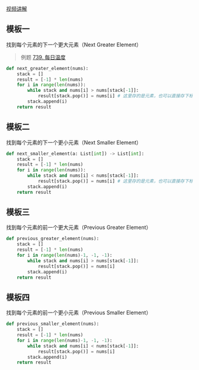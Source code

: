 [视频讲解](https://www.bilibili.com/video/BV1VN411J7S7/)

## 模板一
找到每个元素的下一个更大元素（Next Greater Element）
> 例题  [739. 每日温度](https://leetcode.cn/problems/daily-temperatures/)
```python
def next_greater_element(nums):
    stack = []
    result = [-1] * len(nums)
    for i in range(len(nums)):
        while stack and nums[i] > nums[stack[-1]]:
            result[stack.pop()] = nums[i] # 这里存的是元素，也可以直接存下标 i
        stack.append(i)
    return result
``` 
##  模板二
找到每个元素的下一个更小元素（Next Smaller Element）
```python
def next_smaller_element(a: List[int]) -> List[int]:
    stack = []
    result = [-1] * len(nums)
    for i in range(len(nums)):
        while stack and nums[i] < nums[stack[-1]]:
            result[stack.pop()] = nums[i] # 这里存的是元素，也可以直接存下标 i
        stack.append(i)
    return result
```

## 模板三
找到每个元素的前一个更大元素（Previous Greater Element）
```python
def previous_greater_element(nums):
    stack = []
    result = [-1] * len(nums)
    for i in range(len(nums)-1, -1, -1):
        while stack and nums[i] > nums[stack[-1]]:
            result[stack.pop()] = nums[i]
        stack.append(i)
    return result
```

## 模板四
找到每个元素的前一个更小元素（Previous Smaller Element）
```python
def previous_smaller_element(nums):
    stack = []
    result = [-1] * len(nums)
    for i in range(len(nums)-1, -1, -1):
        while stack and nums[i] < nums[stack[-1]]:
            result[stack.pop()] = nums[i]
        stack.append(i)
    return result
```
